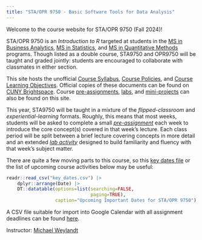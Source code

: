 ```yaml
---
title: "STA/OPR 9750 - Basic Software Tools for Data Analysis"
---
```


Welcome to the course website for STA/OPR 9750 (Fall 2024)!

STA/OPR 9750 is an _Introduction to R_ targeted at students in the [MS in Business Analytics](https://zicklin.baruch.cuny.edu/academic-programs/graduate/ms/masters-in-business-analytics/), [MS in Statistics](https://zicklin.baruch.cuny.edu/academic-programs/graduate/ms/statistics/), and [MS in Quantitative Methods](https://zicklin.baruch.cuny.edu/academic-programs/graduate/ms/quantitative-methods-modeling/) programs. Though listed as a double course, STA9750 and OPR9750 will be taught and graded jointly: students are encouraged to collaborate with classmates in either section.

This site hosts the unofficial [Course Syllabus](./syllabus.html), 
[Course Policies](./resources.html), and [Course Learning Objectives](./objectives.html).
Official copies of these documents can be found on [CUNY Brightspace](https://brightspace.cuny.edu).
Course [pre-assignments](./preassigns.html), [labs](./labs.html), and 
[mini-projects](./miniprojects.html) can also be found on this site.

This year, STA9750 will be taught in a mixture of the *flipped-classroom* and 
*experiential-learning* formats. Roughly, this means that most weeks, students will
be asked to complete a small [_pre-assignment_](./preassignments.html) each week
to introduce the core concept(s) covered in that week's lecture. Each class period will
be split between a brief lecture covering concepts in more detail and an extended 
[_lab activity_](./labs.html) designed to build familiarity and fluency with that week's
subject matter. 

There are quite a few moving parts to this course, so this [key dates file](./key_dates.csv)
or the list of upcoming course activities below may be useful:

```r
readr::read_csv("key_dates.csv") |> 
    dplyr::arrange(Date) |> 
    DT::datatable(options=list(searching=FALSE,
                               paging=TRUE),
                  caption="Upcoming Important Dates for STA/OPR 9750")
```

<script defer>
window.addEventListener("load", function(){
  var filter_date = new Date();
  filter_date.setDate(filter_date.getDate() - 1);
  var filter_string = filter_date.toISOString().split('T')[0]
  $("table").DataTable().rows((idx, data) => data[5] < filter_string).remove().draw();
});
</script>

A CSV file suitable for import into Google Calendar with all assignment deadlines
can be found [here](./key_dates_students_gcal.csv).


Instructor: [Michael Weylandt](https://michael-weylandt.com)
